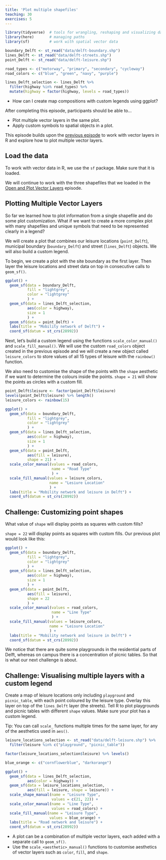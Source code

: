 ```yaml
---
title: 'Plot multiple shapefiles'
teaching: 30
exercises: 5
---
```


```r
library(tidyverse)  # tools for wrangling, reshaping and visualizing data
library(here)       # managing paths
library(sf)         # work with spatial vector data

boundary_Delft <- st_read("data/delft-boundary.shp")
lines_Delft <- st_read("data/delft-streets.shp")
point_Delft <- st_read("data/delft-leisure.shp")

road_types <- c("motorway", "primary", "secondary", "cycleway")
road_colors <- c("blue", "green", "navy", "purple")

lines_Delft_selection <- lines_Delft %>% 
  filter(highway %in% road_types) %>% 
  mutate(highway = factor(highway, levels = road_types))
```

:::::::::::::::::::::::::::::::::::::: questions 

- How can I create map compositions with custom legends using ggplot?

::::::::::::::::::::::::::::::::::::::::::::::::

::::::::::::::::::::::::::::::::::::: objectives

After completing this episode, participants should be able to…

- Plot multiple vector layers in the same plot.
- Apply custom symbols to spatial objects in a plot.

::::::::::::::::::::::::::::::::::::::::::::::::

This episode builds upon the [previous episode](../episodes/10-explore-and-plot-by-vector-layer-attributes.Rmd) to work with vector layers in R and explore how to plot multiple vector layers.


## Load the data

To work with vector data in R, we use the `sf` package. Make sure that it is loaded.

We will continue to work with the three shapefiles that we loaded in the [Open and Plot Vector Layers](../episodes/09-open-and-plot-vector-layers.Rmd) episode.


## Plotting Multiple Vector Layers

So far we learned how to plot information from a single shapefile and do some plot customization. What if we want to create a more complex plot with many shapefiles and unique symbols that need to be represented clearly in a legend?

We will create a plot that combines our leisure locations (`point_Delft`), municipal boundary (`boundary_Delft`) and street (`lines_Delft`) objects. We will also build a custom legend.

To begin, we create a plot with the site boundary as the first layer. Then layer the leisure locations and street data on top in consecutive calls to `geom_sf()`.

```r
ggplot() + 
  geom_sf(data = boundary_Delft, 
          fill = "lightgrey", 
          color = "lightgrey"
          ) +
  geom_sf(data = lines_Delft_selection, 
          aes(color = highway), 
          size = 1
          ) +
  geom_sf(data = point_Delft) +
  labs(title = "Mobility network of Delft") + 
  coord_sf(datum = st_crs(28992))
```

Next, let’s build a custom legend using the functions `scale_color_manual()` and `scale_fill_manual()`. We will use the custom `road_colors` object created in the previous episode and we will create a new object called `leisure_colors` to store values of all 15 types of leisure with the `rainbow()` function. 

We also need to customise the shape of the points with the `shape` aesthetic if we want to determine the colours inside the points. `shape = 21` will show the points as circles with a custom fill.

```r
point_Delft$leisure <- factor(point_Delft$leisure)
levels(point_Delft$leisure) %>% length()
leisure_colors <- rainbow(15)

ggplot() + 
  geom_sf(data = boundary_Delft, 
          fill = "lightgrey", 
          color = "lightgrey"
          ) +
  geom_sf(data = lines_Delft_selection, 
          aes(color = highway), 
          size = 1
          ) + 
  geom_sf(data = point_Delft, 
          aes(fill = leisure), 
          shape = 21) +
  scale_color_manual(values = road_colors, 
                     name = "Road Type"
                     ) + 
  scale_fill_manual(values = leisure_colors, 
                    name = "Lesiure Location"
                    ) + 
  labs(title = "Mobility network and leisure in Delft") + 
  coord_sf(datum = st_crs(28992))
```

::: challenge

# Challenge: Customizing point shapes

What value of `shape` will display points as squares with custom fills?

::: solution

`shape = 22` will display points as squares with custom fills. Our previous plot would look like this:

```r
ggplot() +
  geom_sf(data = boundary_Delft, 
          fill = "lightgrey", 
          color = "lightgrey"
          ) +
  geom_sf(data = lines_Delft_selection, 
          aes(color = highway), 
          size = 1
          ) +
  geom_sf(data = point_Delft, 
          aes(fill = leisure), 
          shape = 22
          ) +
  scale_color_manual(values = road_colors, 
                     name = "Line Type"
                     ) +
  scale_fill_manual(values = leisure_colors, 
                    name = "Leisure Location"
                    ) +
  labs(title = "Mobility network and leisure in Delft") + 
  coord_sf(datum = st_crs(28992))
```

:::

:::

We notice that there are quite some playgrounds in the residential parts of Delft, whereas on campus there is a concentration of picnic tables. So that is what our next challenge is about.


::::::::::::::::::::::::::::::::::::: challenge 

## Challenge: Visualising multiple layers with a custom legend

Create a map of leisure locations only including `playground` and `picnic_table`, with each point coloured by the leisure type. Overlay this layer on top of the `lines_Delft` layer (the streets). Tell R to plot playgrounds and picnic tables with different `shape` values. Make sure your plot has a custom legend.

Tip: You can call `scale_` functions multiple times for the same layer, for any of the aesthetics used in `aes()`.

:::::::::::::::::::::::: solution 

```r
leisure_locations_selection <- st_read("data/delft-leisure.shp") %>% 
  filter(leisure %in% c("playground", "picnic_table"))
```

```r
factor(leisure_locations_selection$leisure) %>% levels()
```

```r
blue_orange <- c("cornflowerblue", "darkorange")
```

```r
ggplot() + 
  geom_sf(data = lines_Delft_selection, 
          aes(color = highway)) + 
  geom_sf(data = leisure_locations_selection, 
          aes(fill = leisure, shape = leisure)) + 
  scale_shape_manual(name = "Leisure Type", 
                     values = c(21, 22)) +
  scale_color_manual(name = "Line Type", 
                     values = road_colors) + 
  scale_fill_manual(name = "Leisure Type", 
                    values = blue_orange) + 
  labs(title = "Road network and leisure") + 
  coord_sf(datum = st_crs(28992))
```

:::::::::::::::::::::::::::::::::

::::::::::::::::::::::::::::::::::::::::::::::::


::::::::::::::::::::::::::::::::::::: keypoints 

- A plot can be a combination of multiple vector layers, each added with a separate call to `geom_sf()`.
- Use the `scale_<aesthetic>_manual()` functions to customise aesthetics of vector layers such as `color`, `fill`, and `shape`.

::::::::::::::::::::::::::::::::::::::::::::::::

